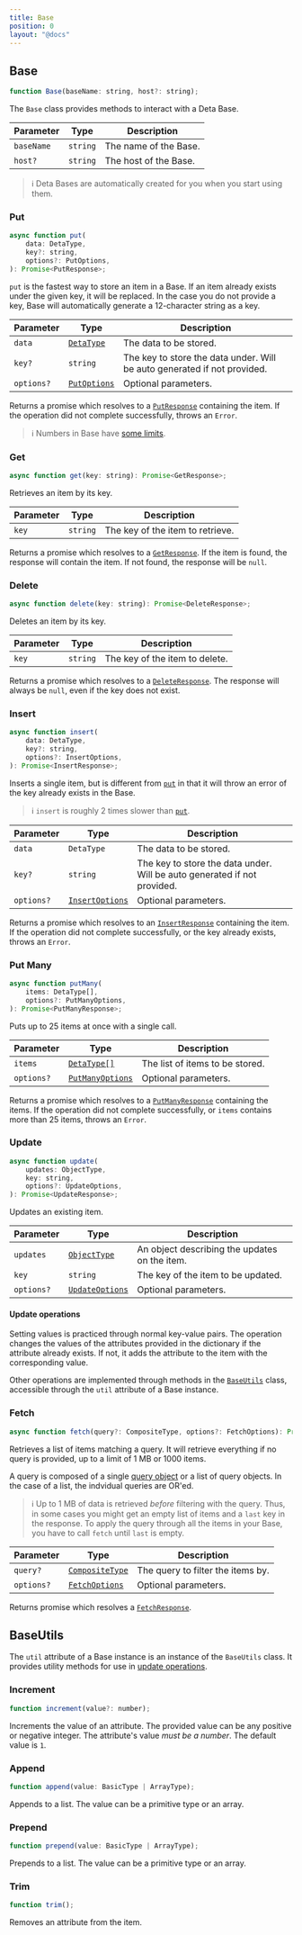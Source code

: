 ```yaml
---
title: Base
position: 0
layout: "@docs"
---
```


## Base

```js
function Base(baseName: string, host?: string);
```

The `Base` class provides methods to interact with a Deta Base.

| Parameter  | Type     | Description           |
| ---------- | -------- | --------------------- |
| `baseName` | `string` | The name of the Base. |
| `host?`    | `string` | The host of the Base. |

> ℹ️ Deta Bases are automatically created for you when you start using them.

### Put

```js
async function put(
    data: DetaType,
    key?: string,
    options?: PutOptions,
): Promise<PutResponse>;
```

`put` is the fastest way to store an item in a Base.
If an item already exists under the given key, it will be replaced.
In the case you do not provide a key, Base will automatically generate a 12-character string as a key.

| Parameter  | Type                               | Description                                                              |
| ---------- | ---------------------------------- | ------------------------------------------------------------------------ |
| `data`     | [`DetaType`](./types#detatype)     | The data to be stored.                                                   |
| `key?`     | `string`                           | The key to store the data under. Will be auto generated if not provided. |
| `options?` | [`PutOptions`](./types#putoptions) | Optional parameters.                                                     |

Returns a promise which resolves to a [`PutResponse`](./types#putresponse) containing the item.
If the operation did not complete successfully, throws an `Error`.

> ℹ️ Numbers in Base have [some limits](/docs/en/reference/base/about#storing-numbers).

### Get

```js
async function get(key: string): Promise<GetResponse>;
```

Retrieves an item by its key.

| Parameter | Type     | Description                      |
| --------- | -------- | -------------------------------- |
| `key`     | `string` | The key of the item to retrieve. |

Returns a promise which resolves to a [`GetResponse`](./types#getresponse).
If the item is found, the response will contain the item.
If not found, the response will be `null`.

### Delete

```js
async function delete(key: string): Promise<DeleteResponse>;
```

Deletes an item by its key.

| Parameter | Type     | Description                    |
| --------- | -------- | ------------------------------ |
| `key`     | `string` | The key of the item to delete. |

Returns a promise which resolves to a [`DeleteResponse`](./types#deleteresponse).
The response will always be `null`, even if the key does not exist.

### Insert

```js
async function insert(
    data: DetaType,
    key?: string,
    options?: InsertOptions,
): Promise<InsertResponse>;
```

Inserts a single item, but is different from [`put`](#put) in that it will throw an error of the key already exists in the Base.

> ℹ️ `insert` is roughly 2 times slower than [`put`](#put).

| Parameter  | Type                                     | Description                                                              |
| ---------- | ---------------------------------------- | ------------------------------------------------------------------------ |
| `data`     | `DetaType`                               | The data to be stored.                                                   |
| `key?`     | `string`                                 | The key to store the data under. Will be auto generated if not provided. |
| `options?` | [`InsertOptions`](./types#insertoptions) | Optional parameters.                                                     |

Returns a promise which resolves to an [`InsertResponse`](./types#insertresponse) containing the item.
If the operation did not complete successfully, or the key already exists, throws an `Error`.

### Put Many

```js
async function putMany(
    items: DetaType[],
    options?: PutManyOptions,
): Promise<PutManyResponse>;
```

Puts up to 25 items at once with a single call.

| Parameter  | Type                                       | Description                     |
| ---------- | ------------------------------------------ | ------------------------------- |
| `items`    | [`DetaType[]`](./types#detatype)           | The list of items to be stored. |
| `options?` | [`PutManyOptions`](./types#putmanyoptions) | Optional parameters.            |

Returns a promise which resolves to a [`PutManyResponse`](./types#putmanyresponse) containing the items.
If the operation did not complete successfully, or `items` contains more than 25 items, throws an `Error`.

### Update

```js
async function update(
    updates: ObjectType,
    key: string,
    options?: UpdateOptions,
): Promise<UpdateResponse>;
```

Updates an existing item.

| Parameter  | Type                                     | Description                                   |
| ---------- | ---------------------------------------- | --------------------------------------------- |
| `updates`  | [`ObjectType`](./types#objecttype)       | An object describing the updates on the item. |
| `key`      | `string`                                 | The key of the item to be updated.            |
| `options?` | [`UpdateOptions`](./types#updateoptions) | Optional parameters.                          |

#### Update operations

Setting values is practiced through normal key-value pairs.
The operation changes the values of the attributes provided in the dictionary if the attribute already exists.
If not, it adds the attribute to the item with the corresponding value.

Other operations are implemented through methods in the [`BaseUtils`](#baseutils) class, accessible through the `util` attribute of a Base instance.

### Fetch

```js
async function fetch(query?: CompositeType, options?: FetchOptions): Promise<FetchResponse>;
```

Retrieves a list of items matching a query. It will retrieve everything if no query is provided, up to a limit of 1 MB or 1000 items.

A query is composed of a single [query object](/docs/en/reference/base/queries) or a list of query objects.
In the case of a list, the indvidual queries are OR'ed.

> ℹ️ Up to 1 MB of data is retrieved _before_ filtering with the query.
> Thus, in some cases you might get an empty list of items and a `last` key in the response.
> To apply the query through all the items in your Base, you have to call `fetch` until `last` is empty.

| Parameter  | Type                                     | Description                       |
| ---------- | ---------------------------------------- | --------------------------------- |
| `query?`   | [`CompositeType`](./types#compositetype) | The query to filter the items by. |
| `options?` | [`FetchOptions`](./types#fetchoptions)   | Optional parameters.              |

Returns promise which resolves a [`FetchResponse`](./types#fetchresponse).

## BaseUtils

The `util` attribute of a Base instance is an instance of the `BaseUtils` class.
It provides utility methods for use in [update operations](#update-operations).

### Increment

```js
function increment(value?: number);
```

Increments the value of an attribute.
The provided value can be any positive or negative integer.
The attribute's value _must be a number_.
The default value is `1`.

### Append

```js
function append(value: BasicType | ArrayType);
```

Appends to a list.
The value can be a primitive type or an array.

### Prepend

```js
function prepend(value: BasicType | ArrayType);
```

Prepends to a list.
The value can be a primitive type or an array.

### Trim

```js
function trim();
```

Removes an attribute from the item.
